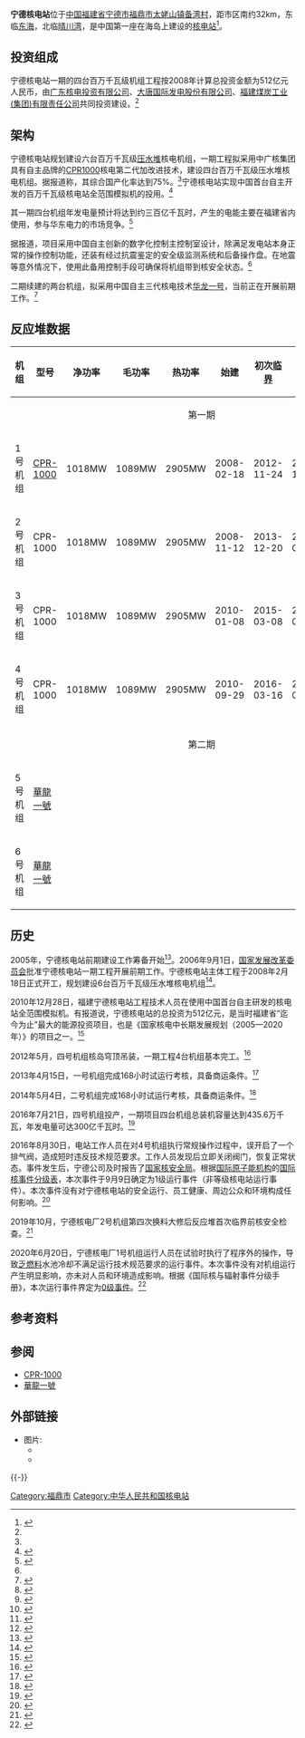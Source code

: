 {{noteTA|G1=核能}}
<!--{{coord|27|4|12|N|120|16|36|E|type:landmark|display=title}}-->
{{Infobox power station
| name                = 宁德核电站
| image               =  
| image_caption       =  
| location_map        = China
| country             = 中华人民共和国
| locale              = [[福建省|福建省]][[宁德市|宁德市]][[福鼎市|福鼎市]]
| lat_d = 27|lat_m = 4|lat_s = 12|lat_NS = N
| long_d = 120|long_m = 16|long_s = 36|long_EW = E
| coordinates_type = region:CN-35_type:landmark 
| coordinates_display = title  
| owner               =[[福建宁德核电有限公司|福建宁德核电有限公司]]
| operator            =  
| construction_began  = 一号机组：2008年2月18日<br/>二号机组：2008年11月12日<br/>三号机组：2010年1月8日<br/>四号机组：2010年9月29日
| commissioned        = 一号机组：2013年4月15日<br/>二号机组：2014年5月4日<ref>{{Cite web|title=NINGDE-1|url=https://pris.iaea.org/PRIS/CountryStatistics/ReactorDetails.aspx?current=921|accessdate=2020-07-13|work=pris.iaea.org|archive-date=2020-06-29|archive-url=https://web.archive.org/web/20200629173231/https://pris.iaea.org/PRIS/CountryStatistics/ReactorDetails.aspx?current=921|dead-url=no}}</ref><br/>三号机组：2015年6月10日<br/>四号机组：2016年7月21日
| decommissioned      =  
| ps_units_operational = 4 × 1018 MW
| ps_units_uc   =
| ps_units_planned = 2 × 1018 MW 

| reactor_supplier    =  
| reactor_type        = [[CPR-1000|CPR-1000]][[压水堆|压水堆]]  


| installed_capacity  =  <!--(MW)--> 
| average_annual_gen  =  <!--(GW·h. Needs 'for_year' to be set.)--> 
| net_generation      =  
| status              = o
| generation_units    =  
| cost                = 512亿元[[人民币|人民币]] (1-4号机组)
| licence_expires     =  
| website             =  
}}
'''宁德核电站'''位于[[中国|中国]][[福建省|福建省]][[宁德市|宁德市]][[福鼎市|福鼎市]][[太姥山镇|太姥山镇]][[备湾村|备湾村]]，距市区南约32km，东临[[东海|东海]]，北临[[晴川湾|晴川湾]]，是中国第一座在海岛上建设的[[核电站|核电站]]<ref name="renminwang1">{{cite web | url=http://news.163.com/08/0218/05/44V7V8490001124J.html | title=福建宁德核电项目正式动工 | publisher=网易新闻/人民网 | accessdate=2013-02-14 | archive-url=https://web.archive.org/web/20190402042934/http://news.163.com/08/0218/05/44V7V8490001124J.html | archive-date=2019-04-02 | dead-url=yes }}</ref>。

==投资组成==
宁德核电站一期的四台百万千瓦级机组工程按2008年计算总投资金额为512亿元人民币，由[[广东核电投资有限公司|广东核电投资有限公司]]、[[大唐国际发电股份有限公司|大唐国际发电股份有限公司]]、[[福建煤炭工业(集团)有限责任公司|福建煤炭工业(集团)有限责任公司]]共同投资建设。<ref name="renminwang1"/>

==架构==
宁德核电站规划建设六台百万千瓦级[[压水堆|压水堆]]核电机组，一期工程拟采用中广核集团具有自主品牌的[[CPR1000|CPR1000]]核电第二代加改进技术，建设四台百万千瓦级压水堆核电机组。据报道称，其综合国产化率达到75%。<ref name="renminwang1"/>宁德核电站实现中国首台自主开发的百万千瓦级核电站全范围模拟机的投用。<ref name="jishuchuangxin">{{cite web | url=http://news.163.com/12/0518/08/81PAVRMC00014JB5.html | title=宁德核电站：用技术创新打造最安全的自主国产化核电站 | publisher=新华网 | accessdate=2013-02-14 | archive-date=2020-06-03 | archive-url=https://web.archive.org/web/20200603212631/http://news.163.com/12/0518/08/81PAVRMC00014JB5.html | dead-url=no }}</ref>

其一期四台机组年发电量预计将达到约三百亿千瓦时，产生的电能主要在福建省内使用，参与华东电力的市场竞争。<ref>{{cite web | url=http://finance.sina.com.cn/roll/20080218/15122002175.shtml | title=福建宁德核电站开工建设 采用中国自主核电技术 | publisher=中国新闻网 | accessdate=2013-02-14 | archive-date=2020-06-03 | archive-url=https://web.archive.org/web/20200603212426/http://finance.sina.com.cn/roll/20080218/15122002175.shtml | dead-url=no }}</ref>

据报道，项目采用中国自主创新的数字化控制主控制室设计，除满足发电站本身正常的操作控制功能，还装有经过抗震鉴定的安全级监测系统和后备操作盘。在地震等意外情况下，使用此备用控制手段可确保将机组带到核安全状态。<ref name="jishuchuangxin"/>

二期续建的两台机组，拟采用中国自主三代核电技术[[华龙一号|华龙一号]]，当前正在开展前期工作。<ref>{{Cite web|title=建设新宁德的“核动力”_宁德网|url=http://www.ndwww.cn/xw/ndxw/2017/0706/52571.shtml|accessdate=2020-07-13|work=www.ndwww.cn|archive-date=2020-07-14|archive-url=https://web.archive.org/web/20200714150740/http://www.ndwww.cn/xw/ndxw/2017/0706/52571.shtml|dead-url=no}}</ref>

== 反应堆数据 ==
{| class="wikitable"
! 机组 !! 型号 !! 净功率 !! 毛功率 !! 热功率 !! 始建 !! 初次[[临界|临界]] !! 并网 !! 商转 !! 注记
|-
|colspan="10" align="center"| 第一期
|-
| 1号机组 || [[CPR-1000|CPR-1000]] 
| 1018MW || 1089MW || 2905MW
| 2008-02-18 || 2012-11-24 || 2012-12-28 || 2013-04-15 
| <ref>{{cite web | url= https://pris.iaea.org/PRIS/CountryStatistics/ReactorDetails.aspx?current=921 | title= NINGDE-1 | date= 2021-04-24 | work= Power Reactor Information System ''(PRIS) | publisher= ''[[International_Atomic_Energy_Agency|International Atomic Energy Agency]] (IAEA) | accessdate= 2021-04-26 | archive-date= 2020-06-29 | archive-url= https://web.archive.org/web/20200629173231/https://pris.iaea.org/PRIS/CountryStatistics/ReactorDetails.aspx?current=921 | dead-url= no }}</ref>
|-
| 2号机组|| CPR-1000 
| 1018MW || 1089MW || 2905MW
| 2008-11-12 || 2013-12-20 ||2014-01-04 || 2014-05-04
| <ref>{{cite web | url= https://pris.iaea.org/PRIS/CountryStatistics/ReactorDetails.aspx?current=922 | title= NINGDE-2 | date= 2014-05-08 | work= PRIS | publisher= IAEA | accessdate= 2020-07-13 | archive-date= 2020-06-29 | archive-url= https://web.archive.org/web/20200629173244/https://pris.iaea.org/PRIS/CountryStatistics/ReactorDetails.aspx?current=922 | dead-url= no }}</ref>  
|-
| 3号机组 || CPR-1000 
| 1018MW || 1089MW || 2905MW
| 2010-01-08 || 2015-03-08 || 2015-03-21 || 2015-06-10
| <ref>{{cite web | url= http://www.world-nuclear-news.org/NN_Chinas_latest_new_reactor_1101101.html | title= China's latest new reactor | date= 2010-01-11 | work= World Nuclear News | publisher=  | accessdate= 2010-01-11 | archive-date= 2010-01-15 | archive-url= https://web.archive.org/web/20100115070430/http://www.world-nuclear-news.org/NN_Chinas_latest_new_reactor_1101101.html | dead-url= no }}</ref><ref>{{cite web | url= http://www.iaea.org/PRIS/CountryStatistics/ReactorDetails.aspx?current=923 | title= NINGDE-3 | date= 2013-04-23 | work= PRIS | publisher= IAEA | accessdate= 2020-07-13 | archive-date= 2017-07-04 | archive-url= https://web.archive.org/web/20170704055747/https://www.iaea.org/PRIS/CountryStatistics/ReactorDetails.aspx?current=923 | dead-url= no }}</ref>  
|-
| 4号机组 || CPR-1000 
| 1018MW || 1089MW || 2905MW
| 2010-09-29 || 2016-03-16 || 2016-03-29 || 2016-07-21
| <ref>{{cite web | url= https://pris.iaea.org/PRIS/CountryStatistics/ReactorDetails.aspx?current=924 | title= NINGDE-4 | date= 2013-04-23 | work= PRIS | publisher= IAEA | accessdate= 2020-07-13 | archive-date= 2020-07-01 | archive-url= https://web.archive.org/web/20200701043741/https://pris.iaea.org/PRIS/CountryStatistics/ReactorDetails.aspx?current=924 | dead-url= no }}</ref>    
|-
|colspan="10" align="center"| 第二期
|-
| 5号机组 || [[華龍一號|華龍一號]] 
| || ||
|  ||  || ||
|
|-
| 6号机组 || [[華龍一號|華龍一號]] 
| || ||
|  ||  || ||
|
|}

==历史==
2005年，宁德核电站前期建设工作筹备开始<ref>{{cite web | url=http://www.fjsen.com/d/2008-02/18/content_1185870.htm | title=写在宁德核电站开工之际 | publisher=闽东日报 | accessdate=2013-02-14 | archive-date=2019-03-29 | archive-url=https://web.archive.org/web/20190329122816/http://www.fjsen.com/d/2008-02/18/content_1185870.htm | dead-url=no }}</ref>。2006年9月1日，[[国家发展改革委员会|国家发展改革委员会]]批准宁德核电站一期工程开展前期工作。宁德核电站主体工程于2008年2月18日正式开工，规划建设6台百万千瓦级压水堆核电机组<ref>{{cite web | url=http://news.sohu.com/20080218/n255218262.shtml | title=福建最大能源投资项目宁德核电站开工 | publisher=中国新闻网/搜狐 | accessdate=2013-02-14 | archive-date=2016-03-04 | archive-url=https://web.archive.org/web/20160304201300/http://news.sohu.com/20080218/n255218262.shtml | dead-url=no }}</ref>。

2010年12月28日，福建宁德核电站工程技术人员在使用中国首台自主研发的核电站全范围模拟机。有报道说，宁德核电站的总投资为512亿元，是当时福建省“迄今为止”最大的能源投资项目，也是《国家核电中长期发展规划（2005—2020年）》的项目之一。<ref>{{cite web | url=http://society.people.com.cn/GB/1062/6886693.html | title=福建宁德　核电项目动工 一期工程总投资512亿 | publisher=人民网 | accessdate=2013-02-14 | archive-date=2016-03-04 | archive-url=https://web.archive.org/web/20160304085157/http://society.people.com.cn/GB/1062/6886693.html | dead-url=yes }}</ref>

2012年5月，四号机组核岛穹顶吊装，一期工程4台机组基本完工。<ref>{{cite web| url=http://www.tj.xinhuanet.com/2012-05/16/content_25238528.htm| title=福建宁德核电站四号机组核岛穹顶实现吊装| publisher=新华网| accessdate=2013-02-14}}{{dead link|date=2017年12月 |bot=InternetArchiveBot |fix-attempted=yes }}</ref>

2013年4月15日，一号机组完成168小时试运行考核，具备商运条件。<ref>{{cite web | url=http://www.ndnp.com.cn/n668/n669/c263334/content.html | title=宁德1号机组完成168小时试运行考核，具备商运条件 | publisher=宁德核电公司 | accessdate=2013-04-18 | deadurl=yes | archiveurl=https://web.archive.org/web/20140505143937/http://www.ndnp.com.cn/n668/n669/c263334/content.html | archivedate=2014-05-05 }}</ref>

2014年5月4日，二号机组完成168小时试运行考核，具备商运条件。<ref>{{cite web | url=http://www.sasac.gov.cn/n1180/n1226/n2410/n314244/15883643.html | title=中广核福建宁德核电站2号机组投入商业运行 | publisher=国资委 | accessdate=2014-05-05 | archive-date=2014-05-05 | archive-url=https://web.archive.org/web/20140505144945/http://www.sasac.gov.cn/n1180/n1226/n2410/n314244/15883643.html | dead-url=no }}</ref>

2016年7月21日，四号机组投产，一期项目四台机组总装机容量达到435.6万千瓦，年发电量可达300亿千瓦时。<ref>{{Cite web|title=海峡西岸首座核电站中广核宁德核电一期项目全面建成|url=https://www.jiemian.com/article/758244.html|accessdate=2020-07-13|publisher=中国广核集团|archive-date=2020-06-03|archive-url=https://web.archive.org/web/20200603212558/https://www.jiemian.com/article/758244.html|dead-url=no}}</ref>

2016年8月30日，电站工作人员在对4号机组执行常规操作过程中，误开启了一个排气阀，造成短时违反技术规范要求。工作人员发现后立即关闭阀门，恢复正常状态。事件发生后，宁德公司及时报告了[[国家核安全局|国家核安全局]]。根据[[国际原子能机构|国际原子能机构]]的[[国际核事件分级表|国际核事件分级表]]，本次事件于9月9日确定为1级运行事件（非等级核电站运行事件）。本次事件没有对宁德核电站的安全运行、员工健康、周边公众和环境构成任何影响。<ref>{{cite web |url=http://www.ndnp.com.cn/n705/n709/n718/index.html |title=宁德核电站运行事件 |accessdate=2017-07-18 |deadurl=yes |archiveurl=https://web.archive.org/web/20160306010152/http://www.ndnp.com.cn/n705/n709/n718/index.html |archivedate=2016-03-06 |publisher=福建宁德核电有限公司 }}</ref>

2019年10月，宁德核电厂2号机组第四次换料大修后反应堆首次临界前核安全检查。<ref>{{cite web|url=https://www.nengapp.com/news/detail/3460063|title=宁德核电厂2号机组第四次换料大修后反应堆首次临界前核安全检查|accessdate=2020-07-13|publisher=国家核安全局|archive-date=2020-06-03|archive-url=https://web.archive.org/web/20200603212542/https://www.nengapp.com/news/detail/3460063|dead-url=yes}}</ref>

2020年6月20日，宁德核电厂1号机组运行人员在试验时执行了程序外的操作，导致[[乏燃料|乏燃料]]水池冷却不满足运行技术规范要求的运行事件。本次事件没有对机组运行产生明显影响，亦未对人员和环境造成影响。根据《国际核与辐射事件分级手册》，本次运行事件界定为[[0级事件|0级事件]]。<ref>{{Cite web|title=宁德核电厂1号机组试验时在线错误导致乏燃料水池冷却不满足运行技术规范要求运行事件|url=http://nnsa.mee.gov.cn/ywdh/hdc/ywjyfk/202007/t20200707_788033.html|accessdate=2020-07-13|date=2020-07-06|publisher=国家核安全局|archive-date=2020-07-13|archive-url=https://web.archive.org/web/20200713145837/http://nnsa.mee.gov.cn/ywdh/ywjyfk/202007/t20200706_001.html|dead-url=no}}</ref>

== 参考资料 ==
{{reflist|2}}

== 参阅 ==
* [[CPR-1000|CPR-1000]]
* [[華龍一號|華龍一號]]

== 外部链接 ==
* 图片:
**{{cite web
 |url         = http://www.cgnpc.com.cn/n1093/n463576/n463628/index.html
 |title       = Construction of new projects
 |work        = 
 |publisher   = China Guangdong Nuclear Power Group (CGNPG)
 |accessdate  = 2009-08-11
 |deadurl     = yes
 |archiveurl  = https://web.archive.org/web/20080204045426/http://www.cgnpc.com.cn/n1093/n463576/n463628/index.html
 |archivedate = 2008-02-04
}} 
**{{cite web | url= http://www.chinadaily.com.cn/china/2008-02/19/content_6465565.htm | title= Work starts on nuclear power plant | author= Hu Meidong | author2= Wan Zhihong | date= 2008-02-19 | work= [[China_Daily|China Daily]] | publisher=  | accessdate= 2009-08-11 | archive-date= 2009-02-18 | archive-url= https://web.archive.org/web/20090218101813/http://chinadaily.com.cn/china/2008-02/19/content_6465565.htm | dead-url= no }}
{{-}}
{{中华人民共和国核工业|state=collapsed}}

[[Category:福鼎市|Category:福鼎市]]
[[Category:中华人民共和国核电站|Category:中华人民共和国核电站]]